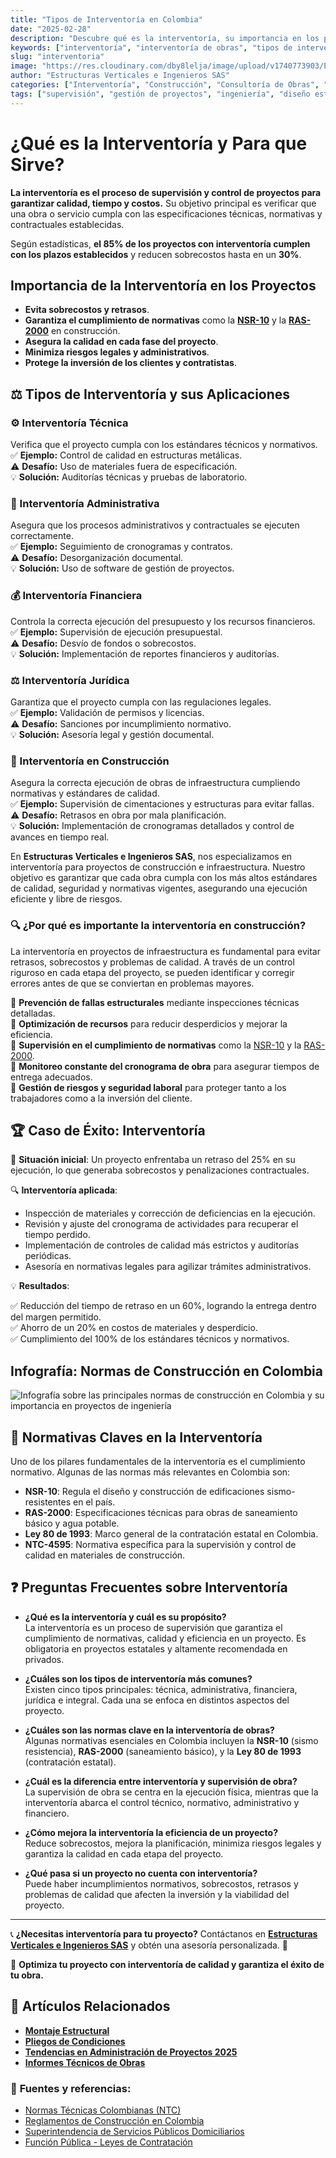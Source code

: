 ```yaml
---
title: "Tipos de Interventoría en Colombia"
date: "2025-02-28"
description: "Descubre qué es la interventoría, su importancia en los proyectos y cómo garantiza calidad, cumplimiento normativo y eficiencia en la construcción."
keywords: ["interventoría", "interventoría de obras", "tipos de interventoría en un proyecto", "consultoría de obras", "supervisión de obras", "control de calidad", "normativas de construcción", "interventoría administrativa", "interventoría técnica", "interventoría financiera", "interventoría jurídica", "proyectos de construcción", "normas de construcción en Colombia", "cumplimiento normativo en obras"]
slug: "interventoria"
image: "https://res.cloudinary.com/dby8lelja/image/upload/v1740773903/Estructuras%20Verticales%20e%20Ingenieros%20SAS/Imagenes%20Blog/interventoria_icdwrv.webp"
author: "Estructuras Verticales e Ingenieros SAS"
categories: ["Interventoría", "Construcción", "Consultoría de Obras", "Supervisión de Obras", "Diseño Estructural", "Normativas de Construcción"]
tags: ["supervisión", "gestión de proyectos", "ingeniería", "diseño estructural", "interventoría técnica", "interventoría administrativa", "control de calidad", "normativas construcción", "consultoría en construcción", "obra civil", "supervisión de obras", "NSR-10", "RAS-2000", "normas técnicas"]
---
```


# ¿Qué es la Interventoría y Para que Sirve?

**La interventoría es el proceso de supervisión y control de proyectos para garantizar calidad, tiempo y costos.** Su objetivo principal es verificar que una obra o servicio cumpla con las especificaciones técnicas, normativas y contractuales establecidas.

Según estadísticas, **el 85% de los proyectos con interventoría cumplen con los plazos establecidos** y reducen sobrecostos hasta en un **30%**.

## Importancia de la Interventoría en los Proyectos

- **Evita sobrecostos y retrasos**.
- **Garantiza el cumplimiento de normativas** como la **[NSR-10](https://www.minvivienda.gov.co/sites/default/files/documentos/normas_sismo_resistentes.pdf)** y la **[RAS-2000](https://www.minvivienda.gov.co/sites/default/files/documentos/ras_2000.pdf)** en construcción.
- **Asegura la calidad en cada fase del proyecto**.
- **Minimiza riesgos legales y administrativos**.
- **Protege la inversión de los clientes y contratistas**.



## ⚖️ Tipos de Interventoría y sus Aplicaciones

### ⚙️ Interventoría Técnica  
Verifica que el proyecto cumpla con los estándares técnicos y normativos.  
✅ **Ejemplo:** Control de calidad en estructuras metálicas.  
⚠️ **Desafío:** Uso de materiales fuera de especificación.  
💡 **Solución:** Auditorías técnicas y pruebas de laboratorio.  

### 📑 Interventoría Administrativa  
Asegura que los procesos administrativos y contractuales se ejecuten correctamente.  
✅ **Ejemplo:** Seguimiento de cronogramas y contratos.  
⚠️ **Desafío:** Desorganización documental.  
💡 **Solución:** Uso de software de gestión de proyectos.  

### 💰 Interventoría Financiera  
Controla la correcta ejecución del presupuesto y los recursos financieros.  
✅ **Ejemplo:** Supervisión de ejecución presupuestal.  
⚠️ **Desafío:** Desvío de fondos o sobrecostos.  
💡 **Solución:** Implementación de reportes financieros y auditorías.  

### ⚖️ Interventoría Jurídica  
Garantiza que el proyecto cumpla con las regulaciones legales.  
✅ **Ejemplo:** Validación de permisos y licencias.  
⚠️ **Desafío:** Sanciones por incumplimiento normativo.  
💡 **Solución:** Asesoría legal y gestión documental.  


### 🏢 Interventoría en Construcción  
Asegura la correcta ejecución de obras de infraestructura cumpliendo normativas y estándares de calidad.  
✅ **Ejemplo:** Supervisión de cimentaciones y estructuras para evitar fallas.  
⚠️ **Desafío:** Retrasos en obra por mala planificación.  
💡 **Solución:** Implementación de cronogramas detallados y control de avances en tiempo real.  


En **Estructuras Verticales e Ingenieros SAS**, nos especializamos en interventoría para proyectos de construcción e infraestructura. Nuestro objetivo es garantizar que cada obra cumpla con los más altos estándares de calidad, seguridad y normativas vigentes, asegurando una ejecución eficiente y libre de riesgos.

### 🔍 ¿Por qué es importante la interventoría en construcción?

La interventoría en proyectos de infraestructura es fundamental para evitar retrasos, sobrecostos y problemas de calidad. A través de un control riguroso en cada etapa del proyecto, se pueden identificar y corregir errores antes de que se conviertan en problemas mayores.

🔹 **Prevención de fallas estructurales** mediante inspecciones técnicas detalladas.  
🔹 **Optimización de recursos** para reducir desperdicios y mejorar la eficiencia.  
🔹 **Supervisión en el cumplimiento de normativas** como la [NSR-10](https://www.minvivienda.gov.co/sites/default/files/documentos/normas_sismo_resistentes.pdf) y la [RAS-2000](https://www.minvivienda.gov.co/sites/default/files/documentos/ras_2000.pdf).  
🔹 **Monitoreo constante del cronograma de obra** para asegurar tiempos de entrega adecuados.  
🔹 **Gestión de riesgos y seguridad laboral** para proteger tanto a los trabajadores como a la inversión del cliente.  

## 🏆 Caso de Éxito: Interventoría

📌 **Situación inicial**: Un proyecto enfrentaba un retraso del 25% en su ejecución, lo que generaba sobrecostos y penalizaciones contractuales.

🔍 **Interventoría aplicada**:

- Inspección de materiales y corrección de deficiencias en la ejecución.  
- Revisión y ajuste del cronograma de actividades para recuperar el tiempo perdido.  
- Implementación de controles de calidad más estrictos y auditorías periódicas.  
- Asesoría en normativas legales para agilizar trámites administrativos.  

💡 **Resultados**:

✅ Reducción del tiempo de retraso en un 60%, logrando la entrega dentro del margen permitido.  
✅ Ahorro de un 20% en costos de materiales y desperdicio.  
✅ Cumplimiento del 100% de los estándares técnicos y normativos.

## Infografía: Normas de Construcción en Colombia

![Infografía sobre las principales normas de construcción en Colombia y su importancia en proyectos de ingeniería](https://res.cloudinary.com/dby8lelja/image/upload/v1740751361/Estructuras%20Verticales%20e%20Ingenieros%20SAS/Imagenes%20Blog/Interventoria_de_Contruccion._c5nvjv.webp)


## 📜 Normativas Claves en la Interventoría

Uno de los pilares fundamentales de la interventoría es el cumplimiento normativo. Algunas de las normas más relevantes en Colombia son:

- **NSR-10**: Regula el diseño y construcción de edificaciones sismo-resistentes en el país.
- **RAS-2000**: Especificaciones técnicas para obras de saneamiento básico y agua potable.
- **Ley 80 de 1993**: Marco general de la contratación estatal en Colombia.
- **NTC-4595**: Normativa específica para la supervisión y control de calidad en materiales de construcción.



## ❓ Preguntas Frecuentes sobre Interventoría

- **¿Qué es la interventoría y cuál es su propósito?**  
   La interventoría es un proceso de supervisión que garantiza el cumplimiento de normativas, calidad y eficiencia en un proyecto. Es obligatoria en proyectos estatales y altamente recomendada en privados.

- **¿Cuáles son los tipos de interventoría más comunes?**  
   Existen cinco tipos principales: técnica, administrativa, financiera, jurídica e integral. Cada una se enfoca en distintos aspectos del proyecto.

- **¿Cuáles son las normas clave en la interventoría de obras?**  
   Algunas normativas esenciales en Colombia incluyen la **NSR-10** (sismo resistencia), **RAS-2000** (saneamiento básico), y la **Ley 80 de 1993** (contratación estatal).

- **¿Cuál es la diferencia entre interventoría y supervisión de obra?**  
   La supervisión de obra se centra en la ejecución física, mientras que la interventoría abarca el control técnico, normativo, administrativo y financiero.

- **¿Cómo mejora la interventoría la eficiencia de un proyecto?**  
   Reduce sobrecostos, mejora la planificación, minimiza riesgos legales y garantiza la calidad en cada etapa del proyecto.

- **¿Qué pasa si un proyecto no cuenta con interventoría?**  
   Puede haber incumplimientos normativos, sobrecostos, retrasos y problemas de calidad que afecten la inversión y la viabilidad del proyecto.


---
📞 **¿Necesitas interventoría para tu proyecto?** Contáctanos en **[Estructuras Verticales e Ingenieros SAS](https://www.estructurasverticales.com/)** y obtén una asesoría personalizada. 🚀

🔹 **Optimiza tu proyecto con interventoría de calidad y garantiza el éxito de tu obra.**


## 📌 Artículos Relacionados  
- **[Montaje Estructural](https://www.estructurasverticales.com/blog/montaje-estructural-construccion)**
- **[Pliegos de Condiciones](https://www.estructurasverticales.com/blog/elaboracion-pliegos-condiciones)**
- **[Tendencias en Administración de Proyectos 2025](https://www.estructurasverticales.com/blog/administracion-proyectos-construccion)**
- **[Informes Técnicos de Obras](https://www.estructurasverticales.com/blog/informes-tecnicos-obras)**

### 🔗 **Fuentes y referencias:**  
- [Normas Técnicas Colombianas (NTC)](https://www.icontec.org/)
- [Reglamentos de Construcción en Colombia](https://www.minvivienda.gov.co/)
- [Superintendencia de Servicios Públicos Domiciliarios](https://www.superservicios.gov.co/)
- [Función Pública - Leyes de Contratación](https://www.funcionpublica.gov.co/)

